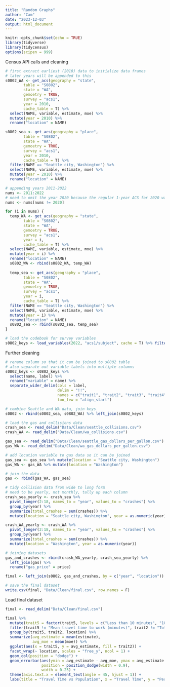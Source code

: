 ---
title: "Random Graphs"
author: "Cam"
date: "2023-12-03"
output: html_document
---

```{r setup, include=FALSE}
knitr::opts_chunk$set(echo = TRUE)
library(tidyverse)
library(tidycensus)
options(scipen = 999)
```

Census API calls and cleaning
```{r, eval = F}
# first extract earliest (2010) data to initialize data frames
# later years will be appended to this
s0802_WA <- get_acs(geography = "state",
        table = "S0802",
        state = "WA",
        gemoetry = TRUE,
        survey = "acs1",
        year = 2010,
        cache_table = T) %>% 
  select(NAME, variable, estimate, moe) %>% 
  mutate(year = 2010) %>% 
  rename("location" = NAME)

s0802_sea <- get_acs(geography = "place",
        table = "S0802",
        state = "WA",
        gemoetry = TRUE,
        survey = "acs1",
        year = 2010,
        cache_table = T) %>% 
  filter(NAME == "Seattle city, Washington") %>% 
  select(NAME, variable, estimate, moe) %>% 
  mutate(year = 2010) %>% 
  rename("location" = NAME)

# appending years 2011-2022 
nums <- 2011:2022
# need to omit the year 2020 because the regular 1-year ACS for 2020 was not released and is not available in tidycensus.
nums <- nums[nums != 2020]

for (i in nums) {
  temp_WA <- get_acs(geography = "state",
        table = "S0802",
        state = "WA",
        gemoetry = TRUE,
        survey = "acs1",
        year = i,
        cache_table = T) %>% 
  select(NAME, variable, estimate, moe) %>% 
  mutate(year = i) %>% 
  rename("location" = NAME)
  s0802_WA <- rbind(s0802_WA, temp_WA)
  
  temp_sea <- get_acs(geography = "place",
        table = "S0802",
        state = "WA",
        gemoetry = TRUE,
        survey = "acs1",
        year = i,
        cache_table = T) %>% 
  filter(NAME == "Seattle city, Washington") %>% 
  select(NAME, variable, estimate, moe) %>% 
  mutate(year = i) %>% 
  rename("location" = NAME)
  s0802_sea <- rbind(s0802_sea, temp_sea)
}

# load the codebook for survey variables
s0802_keys <- load_variables(2022, "acs1/subject", cache = T) %>% filter(str_detect(name, "S0802"))
```

Further cleaning
```{r, eval = F}
# rename column so that it can be joined to s0802 table
# also separate out variable labels into multiple columns
s0802_keys <- s0802_keys %>% 
  select(name, label) %>% 
  rename("variable" = name) %>% 
  separate_wider_delim(cols = label, 
                       delim = "!!", 
                       names = c("trait1", "trait2", "trait3", "trait4", "trait5", "trait6"),
                       too_few = "align_start")

# combine Seattle and WA data, join keys
s0802 <- rbind(s0802_sea, s0802_WA) %>% left_join(s0802_keys)

# load the gas and collisions data
crash_sea <- read_delim("Data/Clean/seattle_collisions.csv")
crash_WA <- read_delim("Data/Clean/wa_collisions.csv")

gas_sea <- read_delim("Data/Clean/seattle_gas_dollars_per_gallon.csv")
gas_WA <- read_delim("Data/Clean/wa_gas_dollars_per_gallon.csv")

# add location variable to gas data so it can be joined
gas_sea <- gas_sea %>% mutate(location = "Seattle city, Washington")
gas_WA <- gas_WA %>% mutate(location = "Washington")

# join the data
gas <- rbind(gas_WA, gas_sea)

# tidy collision data from wide to long form
# need to be yearly, not monthly, tally up each column
crash_sea_yearly <- crash_sea %>% 
  pivot_longer(2:18, names_to = "year", values_to = "crashes") %>%
  group_by(year) %>% 
  summarize(total_crashes = sum(crashes)) %>% 
  mutate(location = "Seattle city, Washington", year = as.numeric(year))

crash_WA_yearly <- crash_WA %>% 
  pivot_longer(2:18, names_to = "year", values_to = "crashes") %>%
  group_by(year) %>% 
  summarize(total_crashes = sum(crashes)) %>% 
  mutate(location = "Washington", year = as.numeric(year))

# joining datasets
gas_and_crashes <- rbind(crash_WA_yearly, crash_sea_yearly) %>% 
  left_join(gas) %>% 
  rename("gas_price" = price)

final <- left_join(s0802, gas_and_crashes, by = c("year", "location"))

# save the final dataset
write.csv(final, "Data/Clean/final.csv", row.names = F)
```

Load final dataset
```{r}
final <- read_delim("Data/Clean/final.csv")
```


```{r}
final %>%
  mutate(trait5 = factor(trait5, levels = c("Less than 10 minutes", "10 to 14 minutes", "15 to 19 minutes", "20 to 24 minutes", "25 to 29 minutes", "30 to 34 minutes", "35 to 44 minutes", "45 to 59 minutes", "60 or more minutes"))) %>%
  filter(trait5 != "Mean travel time to work (minutes)", trait2 != "Total", trait4 == "TRAVEL TIME TO WORK") %>%
  group_by(trait5, trait2, location) %>%
  summarize(avg_estimate = mean(estimate),
            avg_moe = mean(moe)) %>%
  ggplot(aes(x = trait5, y = avg_estimate, fill = trait2)) +
  facet_wrap(~ location, scales = "free_y", ncol = 1) +
  geom_col(position = "dodge") +
  geom_errorbar(aes(ymin = avg_estimate - avg_moe, ymax = avg_estimate + avg_moe), 
                position = position_dodge(width = 0.9),
                width = 0.25) +
  theme(axis.text.x = element_text(angle = 45, hjust = 1)) +
  labs(title = "Travel Time vs Population", x = "Travel Time", y = "Percentage of Population", fill = "Mode of Transportation")
```

```{r}

```

